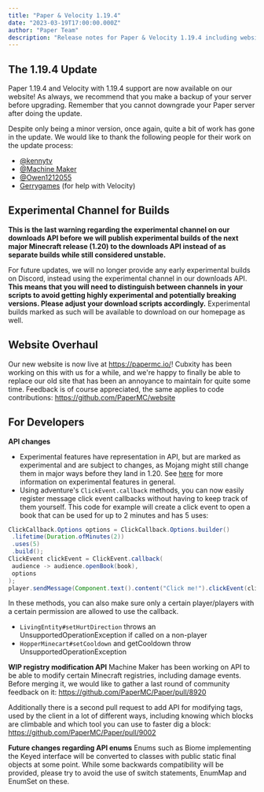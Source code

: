 ```yaml
---
title: "Paper & Velocity 1.19.4"
date: "2023-03-19T17:00:00.000Z"
author: "Paper Team"
description: "Release notes for Paper & Velocity 1.19.4 including website updates, API changes, and notes for developers."
---
```


## The 1.19.4 Update

Paper 1.19.4 and Velocity with 1.19.4 support are now available on our website! As always, we recommend that you make a backup of your server before upgrading. Remember that you cannot downgrade your Paper server after doing the update.

Despite only being a minor version, once again, quite a bit of work has gone in the update. We would like to thank the following people for their work on the update process:

- [@kennytv](https://github.com/sponsors/kennytv)
- [@Machine Maker](https://github.com/sponsors/Machine-Maker)
- [@Owen1212055](https://github.com/sponsors/Owen1212055)
- [Gerrygames](https://github.com/Gerrygames) (for help with Velocity)

## Experimental Channel for Builds

**This is the last warning regarding the experimental channel on our downloads API before we will publish experimental builds of the next major Minecraft release (1.20) to the downloads API instead of as separate builds while still considered unstable.**

For future updates, we will no longer provide any early experimental builds on Discord, instead using the experimental channel in our downloads API. **This means that you will need to distinguish between channels in your scripts to avoid getting highly experimental and potentially breaking versions. Please adjust your download scripts accordingly.** Experimental builds marked as such will be available to download on our homepage as well.

## Website Overhaul

Our new website is now live at https://papermc.io/! Cubxity has been working on this with us for a while, and we're happy to finally be able to replace our old site that has been an annoyance to maintain for quite some time. Feedback is of course appreciated, the same applies to code contributions: https://github.com/PaperMC/website

## For Developers

**API changes**

- Experimental features have representation in API, but are marked as experimental and are subject to changes, as Mojang might still change them in major ways before they land in 1.20. See [here](https://www.minecraft.net/en-us/article/testing-new-minecraft-features/feature-toggles-java-edition) for more information on experimental features in general.
- Using adventure's `ClickEvent.callback` methods, you can now easily register message click event callbacks without having to keep track of them yourself. This code for example will create a click event to open a book that can be used for up to 2 minutes and has 5 uses:

```java
ClickCallback.Options options = ClickCallback.Options.builder()
 .lifetime(Duration.ofMinutes(2))
 .uses(5)
 .build();
ClickEvent clickEvent = ClickEvent.callback(
 audience -> audience.openBook(book),
 options
);
player.sendMessage(Component.text().content("Click me!").clickEvent(clickEvent));
```

In these methods, you can also make sure only a certain player/players with a certain permission are allowed to use the callback.

- `LivingEntity#setHurtDirection` throws an UnsupportedOperationException if called on a non-player
- `HopperMinecart#setCooldown` and getCooldown throw UnsupportedOperationException

**WIP registry modification API**
Machine Maker has been working on API to be able to modify certain Minecraft registries, including damage events. Before merging it, we would like to gather a last round of community feedback on it: https://github.com/PaperMC/Paper/pull/8920

Additionally there is a second pull request to add API for modifying tags, used by the client in a lot of different ways, including knowing which blocks are climbable and which tool you can use to faster dig a block: https://github.com/PaperMC/Paper/pull/9002

**Future changes regarding API enums**
Enums such as Biome implementing the Keyed interface will be converted to classes with public static final objects at some point. While some backwards compatibility will be provided, please try to avoid the use of switch statements, EnumMap and EnumSet on these.
